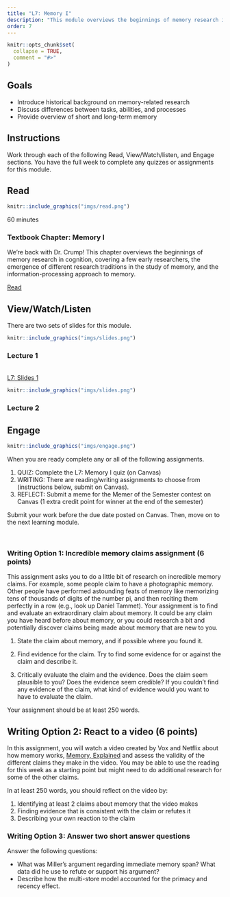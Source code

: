 ```yaml
---
title: "L7: Memory I"
description: "This module overviews the beginnings of memory research in cognition, covering a few early researchers, the emergence of different research traditions in the study of memory, and the information-processing approach to memory."
order: 7
---
```


```r
knitr::opts_chunk$set(
  collapse = TRUE,
  comment = "#>"
)
```

## Goals

- Introduce historical background on memory-related research
- Discuss differences between tasks, abilities, and processes
- Provide overview of short and long-term memory 


## Instructions 

Work through each of the following Read, View/Watch/listen, and Engage sections. You have the full week to complete any quizzes or assignments for this module.

## Read 

:::::{.card .border .border-2 .border-info .mb-3}
:::: {.grid .g-0}
::: {.g-col-3}
:::: {.card-body}

```r
knitr::include_graphics("imgs/read.png")
```

60 minutes

::::
:::

::: {.g-col-9}
:::: {.card-body}

### Textbook Chapter: Memory I
We're back with Dr. Crump! This chapter overviews the beginnings of memory research in cognition, covering a few early researchers, the emergence of different research traditions in the study of memory, and the information-processing approach to memory.

<a class="btn btn-outline-info" href="https://teaching-me.github.io/cognition/textbook/C8_Memory_I.html" role="button">Read</a>
::::
:::
::::
:::::


## View/Watch/Listen {.mt-5}

There are two sets of slides for this module.

:::::{.card .border .border-2 .border-info .mb-3}
:::: {.grid .g-0}
::: {.g-col-3}
:::: {.card-body}

```r
knitr::include_graphics("imgs/slides.png")
```

::::
:::

::: {.g-col-9}
:::: {.card-body}
### Lecture 1
<br>
<a class="btn btn-outline-info" href="../../slides/L7_memory_i_1.pdf" role="button" target="_blank">L7: Slides 1</a>
::::
:::
::::
:::::

:::::{.card .border .border-2 .border-info .mb-3}
:::: {.grid .g-0}
::: {.g-col-3}
:::: {.card-body}

```r
knitr::include_graphics("imgs/slides.png")
```



::::
:::

::: {.g-col-9}
:::: {.card-body}
### Lecture 2
<!--
<a class="btn btn-outline-info" href="https://teaching-me.github.io/cognition/slides/L7_memory1_2.pdf" role="button">Slides</a>
!-->

::::
:::
::::
:::::


## Engage {.mt-5}

:::::{.card .border .border-2 .border-info}
:::: {.grid .g-0}
::: {.g-col-3}
:::: {.card-body}

```r
knitr::include_graphics("imgs/engage.png")
```


::::
:::

::: {.g-col-9}
:::: {.card-body}


When you are ready complete any or all of the following assignments.

1. QUIZ: Complete the L7: Memory I quiz (on Canvas)
2. WRITING: There are reading/writing assignments to choose from (instructions below, submit on Canvas).
3. REFLECT: Submit a meme for the Memer of the Semester contest on Canvas (1 extra credit point for winner at the end of the semester)

Submit your work before the due date posted on Canvas. Then, move on to the next learning module.
::::
:::
::::
:::::

<br>


### Writing Option 1: Incredible memory claims assignment (6 points)

This assignment asks you to do a little bit of research on incredible memory claims. For example, some people claim to have a photographic memory. Other people have performed astounding feats of memory like memorizing tens of thousands of digits of the number pi, and then reciting them perfectly in a row (e.g., look up Daniel Tammet). Your assignment is to find and evaluate an extraordinary claim about memory. It could be any claim you have heard before about memory, or you could research a bit and potentially discover claims being made about memory that are new to you.

1. State the claim about memory, and if possible where you found it.

2. Find evidence for the claim. Try to find some evidence for or against the claim and describe it.

3. Critically evaluate the claim and the evidence. Does the claim seem plausible to you? Does the evidence seem credible? If you couldn't find any evidence of the claim, what kind of evidence would you want to have to evaluate the claim.

Your assignment should be at least 250 words.


## Writing Option 2: React to a video (6 points)

In this assignment, you will watch a video created by Vox and Netflix about how memory works, [Memory, Explained](https://youtu.be/d95dOH-7GHM) and assess the validity of the different claims they make in the video. You may be able to use the reading for this week as a starting point but might need to do additional research for some of the other claims. 

In at least 250 words, you should reflect on the video by:

1. Identifying at least 2 claims about memory that the video makes
2. Finding evidence that is consistent with the claim or refutes it
3. Describing your own reaction to the claim


### Writing Option 3: Answer two short answer questions

Answer the following questions:

- What was Miller's argument regarding immediate memory span? What data did he use to refute or support his argument?
- Describe how the multi-store model accounted for the primacy and recency effect.

